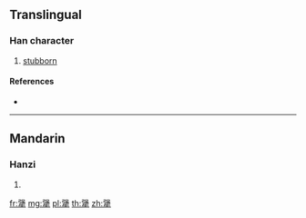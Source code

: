 {{also|强}}
==Translingual==

===Han character===
{{Han char|rn=93|rad=牛|as=12|sn=16|four=|canj=NIHQ}}

# [[stubborn]]

====References====
* {{Han ref|kx=0704.081|hdz=31820.100|uh=729F|ud=29343}}

----

==Mandarin==

===Hanzi===
{{cmn-hanzi|pin=[[jiàng]] ([[jiang4]])|wg=chiang<sup>4</sup>}}

# {{defn|lang=cmn|sort=牛12}}

[[fr:犟]]
[[mg:犟]]
[[pl:犟]]
[[th:犟]]
[[zh:犟]]